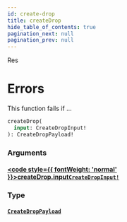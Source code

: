 ```yaml
---
id: create-drop
title: createDrop
hide_table_of_contents: true
pagination_next: null
pagination_prev: null
---
```








Res

# Errors
This function fails if ...

```graphql
createDrop(
  input: CreateDropInput!
): CreateDropPayload!
```


### Arguments

#### [<code style={{ fontWeight: 'normal' }}>createDrop.<b>input</b></code>](#)<Bullet />[`CreateDropInput!`](/inputs/create-drop-input) <Badge class="secondary" text="non-null"/> <Badge class="secondary" text="input"/>
> 
> 

### Type

#### [`CreateDropPayload`](/objects/create-drop-payload) <Badge class="secondary" text="object"/>
> 
> 





